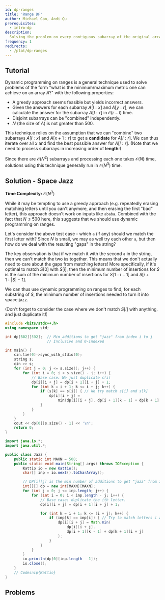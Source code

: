 ```yaml
---
id: dp-ranges
title: 'Range DP'
author: Michael Cao, Andi Qu
prerequisites:
  - intro-dp
description:
  Solving the problem on every contiguous subarray of the original array.
frequency: 1
redirects:
  - /plat/dp-ranges
---
```


<!-- https://codeforces.com/contest/1312/problem/E -->

## Tutorial

Dynamic programming on ranges is a general technique used to solve problems of
the form "what is the minimum/maximum metric one can achieve on an array $A$?"
with the following properties:

- A greedy approach seems feasible but yields incorrect answers.
- Given the answers for each subarray $A[l : x]$ and $A[y : r]$, we can
  calculate the answer for the subarray $A[l : r]$ in $\mathcal O(r - l)$ time.
- Disjoint subarrays can be "combined" independently.
- $N$ (the size of $A$) is not greater than $500$.

This technique relies on the assumption that we can "combine" two subarrays
$A[l : x]$ and $A[x + 1 : r]$ to get a **candidate** for $A[l : r]$. We can thus
iterate over all $x$ and find the best possible answer for $A[l : r]$. (Note
that we need to process subarrays in increasing order of **length**!)

Since there are $\mathcal O(N^2)$ subarrays and processing each one takes
$\mathcal O(N)$ time, solutions using this technique generally run in
$\mathcal O(N^3)$ time.

<FocusProblem problem="sample" />

## Solution - Space Jazz

**Time Complexity:** $\mathcal O(N^3)$

While it may be tempting to use a greedy approach (e.g. repeatedly erasing
matching letters until you can't anymore, and then erasing the first "bad"
letter), this approach doesn't work on inputs like `ababa`. Combined with the
fact that $N \leq 500$ here, this suggests that we should use dynamic
programming on ranges.

Let's consider the above test case - which `a` (if any) should we match the
first letter with? Since $N$ is small, we may as well try each other `a`, but
then how do we deal with the resulting "gaps" in the string?

The key observation is that if we match it with the second `a` in the string,
then we can't match the two `b`s together. This means that we don't actually
need to care about the gaps from matching letters! More specifically, if it's
optimal to match $S[0]$ with $S[i]$, then the minimum number of insertions for
$S$ is the sum of the minimum number of insertions for $S[1 : i - 1]$ and
$S[i + 1 : |S| - 1]$.

We can thus use dynamic programming on ranges to find, for each substring of
$S$, the minimum number of insertions needed to turn it into space jazz.

(Don't forget to consider the case where we don't match $S[i]$ with anything,
and just duplicate it!)

<LanguageSection>

<CPPSection>

```cpp
#include <bits/stdc++.h>
using namespace std;

int dp[502][502];  // Min additions to get "jazz" from index i to j
				   // Inclusive and 0-indexed

int main() {
	cin.tie(0)->sync_with_stdio(0);
	string s;
	cin >> s;
	for (int j = 0; j <= s.size(); j++) {
		for (int i = 0; i < s.size() - j; i++) {
			// Base case: We just duplicate s[i]
			dp[i][i + j] = dp[i + 1][i + j] + 1;
			for (int k = i + 1; k <= i + j; k++) {
				if (s[k] == s[i]) { // We try match s[i] and s[k]
					dp[i][i + j] =
						min(dp[i][i + j], dp[i + 1][k - 1] + dp[k + 1][i + j]);
				}
			}
		}
	}
	cout << dp[0][s.size() - 1] << '\n';
	return 0;
}
```

</CPPSection>

<JavaSection>

```java
import java.io.*;
import java.util.*;

public class Jazz {
	public static int MAXN = 500;
	public static void main(String[] args) throws IOException {
		Kattio io = new Kattio();
		char[] inp = io.next().toCharArray();

		// DP[i][j] is the min number of additions to get "jazz" from index i to j
		int[][] dp = new int[MAXN][MAXN];
		for (int j = 0; j <= inp.length; j++) {
			for (int i = 0; i < inp.length - j; i++) {
				// Base case: duplicate the ith letter.
				dp[i][i + j] = dp[i + 1][i + j] + 1;

				for (int k = i + 1; k <= (i + j); k++) {
					if (inp[k] == inp[i]) { // Try to match letters i and k.
						dp[i][i + j] = Math.min(
							dp[i][i + j],
							dp[i + 1][k - 1] + dp[k + 1][i + j]
						);
					}
				}
			}
		}
		io.println(dp[0][inp.length - 1]);
		io.close();
	}
	// Codesnip{Kattio}
}
```

</JavaSection>

</LanguageSection>

## Problems

<Problems problems="general" />

<!-- - TC SRM 787 500 -->
